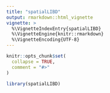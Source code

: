 ```yaml
---
title: "spatialLIBD"
output: rmarkdown::html_vignette
vignette: >
  %\VignetteIndexEntry{spatialLIBD}
  %\VignetteEngine{knitr::rmarkdown}
  %\VignetteEncoding{UTF-8}
---
```


```r
knitr::opts_chunk$set(
  collapse = TRUE,
  comment = "#>"
)
```

```r
library(spatialLIBD)
```
